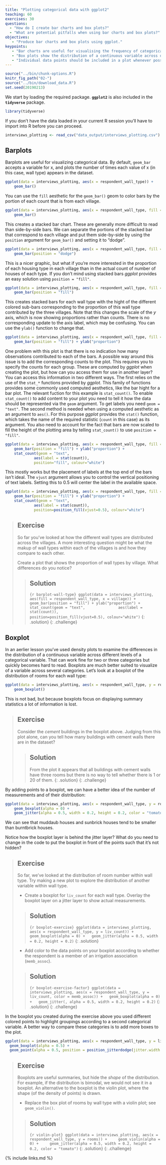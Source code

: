 ```yaml
---
title: "Plotting categorical data with ggplot2"
teaching: 60
exercises: 30
questions:
  - "How do I create bar charts and box plots?"
  - "What are potential pitfalls when using bar charts and box plots?"
objectives:
   - "Produce bar charts and box plots using ggplot."
keypoints:
   - "Bar charts are useful for visualising the frequency of categorical variables."
   - "Box plots show the distribution of a continuous variable across different groups."
   - "Individual data points should be included in a plot whenever possible."
---
```


```r
source("../bin/chunk-options.R")
knitr_fig_path("02-")
source("../bin/download_data.R")
set.seed(20190213)
```

We start by loading the required package. **`ggplot2`** is also included in the
**`tidyverse`** package.

```r
library(tidyverse)
```

If you don't have the data loaded in your current R session you'll have
to import into R before you can proceed.

```r
interviews_plotting <- read_csv("data_output/interviews_plotting.csv")
```


## Barplots

Barplots are useful for visualizing categorical data. By default,
`geom_bar` accepts a variable for x, and plots the number of times each
value of x (in this case, wall type) appears in the dataset.

```r
ggplot(data = interviews_plotting, aes(x = respondent_wall_type)) +
    geom_bar()
```

You can use the `fill` aesthetic for the `geom_bar()` geom to color bars by
the portion of each count that is from each village.

```r
ggplot(data = interviews_plotting, aes(x = respondent_wall_type, fill = village)) +
    geom_bar()
```

This creates a stacked bar chart. These are generally more difficult to read
than side-by-side bars. We can separate the portions of the stacked bar that
correspond to each village and put them side-by-side by using the `position`
argument for `geom_bar()` and setting it to "dodge".


```r
ggplot(data = interviews_plotting, aes(x = respondent_wall_type, fill = village)) +
    geom_bar(position = "dodge")
```

This is a nicer graphic, but what if you're more interested in the
proportion of each housing type in each village than in the actual count of
number of houses of each type. If you don't mind using stacked bars *ggplot*
provides an easy solution using `position = "fill"`.

```r
ggplot(data = interviews_plotting, aes(x = respondent_wall_type, fill = village)) +
    geom_bar(position = "fill")
```

This creates stacked bars for each wall type with the hight of the different
colored sub-bars corresponding to the proportion of this wall type contributed
by the three villages. Note that this changes the scale of the *y* axis,
which is now showing proportions rather than counts. There is no corresponding
update to the axis label, which may be confusing. You can use the `ylab()` 
function to change that.

```r
ggplot(data = interviews_plotting, aes(x = respondent_wall_type, fill = village)) +
    geom_bar(position = "fill") + ylab("proportion")
```

One problem with this plot is that there is no indication how many observations
contributed to each of the bars. A possible way around this issue is to add
the corresponding counts to the plot. This requires you to specify the counts for each group.
These are computed by *ggplot* when creating the plot, but how can you access them
for use in another layer? You can access this information in two different ways.
The first relies on the use of the `stat_*` functions provided by *ggplot*. This family
of functions provides some commonly used computed aesthetics, like the bar hight
for a bar plot. The relevant fuction for this example is `stat_count()`. To 
enable `stat_count()` to add content to your plot you need to tell it how the data
should be represented via the `geom` argument. To get labels you need `geom = "text"`.
The second method is needed when using a computed aesthetic as an argument to `aes()`.
For this purpose *ggplot* provides the `stat()` function, which takes the name of
the required statistic (`count` in this case) as its argument. You also need
to account for the fact that bars are now scaled to fill the height of the
plotting area by telling `stat_count()` to use `position = "fill"`.

```r
ggplot(data = interviews_plotting, aes(x = respondent_wall_type, fill = village)) +
    geom_bar(position = "fill") + ylab("proportion") +
    stat_count(geom = "text", 
             aes(label = stat(count)),
             position="fill", colour="white")
```

This mostly works but the placement of labels at the top end of the bars isn't
ideal. The `vjust` argument allows you to control the vertical positioning of
text labels. Setting this to 0.5 will center the label in the available space. 

```r
ggplot(data = interviews_plotting, aes(x = respondent_wall_type, fill = village)) +
    geom_bar(position = "fill") + ylab("proportion") +
    stat_count(geom = "text", 
             aes(label = stat(count)),
             position=position_fill(vjust=0.5), colour="white")
```


> ## Exercise
>
> So far you've looked at how the different wall types are distributed across the
> villages. A more interesting question might be what the makup of wall types
> within each of the villages is and how they compare to each other.
>
> Create a plot that shows the proportion of wall types by village. What
> differences do you notice?
> 
> > ## Solution
> >
> > ```{r barplot-wall-type}
> > ggplot(data = interviews_plotting, aes(fill = respondent_wall_type, x = village)) +
> >     geom_bar(position = "fill") + ylab("proportion") +
> >     stat_count(geom = "text", 
> >              aes(label = stat(count)),
> >              position=position_fill(vjust=0.5), colour="white")
> > ```
> {: .solution}
{: .challenge}

## Boxplot

In an aerlier lesson you've used density plots to examine the differences in the distribution of 
a continuous variable across different levels of a categorical variable. That can work fine for
two or three categories but quickly becomes hard to read. Boxplots are much better suited to visualize
of a variable across several categories. Let's look at a boxplot of the distribution of rooms for each
wall type:

```r
ggplot(data = interviews_plotting, aes(x = respondent_wall_type, y = rooms)) +
    geom_boxplot()
```

This is not bad, but because boxplots focus on displaying summary statistics a lot of 
information is lost. 

> ## Exercise
> 
> Consider the *cement* buildings in the boxplot above. Judging from
> this plot alone, can you tell how many buildings with cement walls there
> are in the dataset?
>
> > ## Solution
> >
> > From the plot it appears that all buildings with cement walls have three rooms
> > but there is no way to tell whether there is 1 or 20 of them.
> {: .solution}
{: .challenge}

By adding points to a boxplot, we can have a better idea of the number of
measurements and of their distribution:

```r
ggplot(data = interviews_plotting, aes(x = respondent_wall_type, y = rooms)) +
    geom_boxplot(alpha = 0) +
    geom_jitter(alpha = 0.5, width = 0.2, height = 0.2, color = "tomato")
```

We can see that muddaub houses and sunbrick houses tend to be smaller than
burntbrick houses.

Notice how the boxplot layer is behind the jitter layer? What do you need to
change in the code to put the boxplot in front of the points such that it's not
hidden?

> ## Exercise
>
> So far, we've looked at the distribution of room number within wall type. Try
> making a new plot to explore the distribution of another variable within wall
> type.
>
> - Create a boxplot for `liv_count` for each wall type. Overlay the boxplot
>   layer on a jitter layer to show actual measurements.
>
> > ## Solution
> > ```{r boxplot-exercise}
> > ggplot(data = interviews_plotting, aes(x = respondent_wall_type, y = liv_count)) +
> >   geom_boxplot(alpha = 0) +
> >   geom_jitter(alpha = 0.5, width = 0.2, height = 0.2)
> > ```
> {: .solution}
>
> - Add color to the data points on your boxplot according to whether the
>   respondent is a member of an irrigation association (`memb_assoc`).
>
> > ## Solution
> > ```{r boxplot-exercise-factor}
> > ggplot(data = interviews_plotting, aes(x = respondent_wall_type, y = liv_count, color = memb_assoc)) +
> >   geom_boxplot(alpha = 0) +
> >   geom_jitter(, alpha = 0.5, width = 0.2, height = 0.2)
> > ```
> {: .solution}
{: .challenge}

In the boxplot you created during the exercise above you used different colored points
to highlight groupings according to a second categorical variable. A better way to
compare these categories is to add more boxes to the plot.

```r
ggplot(data = interviews_plotting, aes(x = respondent_wall_type, y = liv_count, fill = memb_assoc, color = memb_assoc)) +
  geom_boxplot(alpha = 0.5) +
  geom_point(alpha = 0.5, position = position_jitterdodge(jitter.width = 0.1, jitter.height = 0.1))
```

> ## Exercise
>
> Boxplots are useful summaries, but hide the *shape* of the distribution. For
> example, if the distribution is bimodal, we would not see it in a
> boxplot. An alternative to the boxplot is the violin plot, where the shape
> (of the density of points) is drawn.
>
> - Replace the box plot of rooms by wall type with a violin plot; see `geom_violin()`.
> 
> > ## Solution
> >
> > ```{r violin-plot}
> > ggplot(data = interviews_plotting, aes(x = respondent_wall_type, y = rooms)) +
> >     geom_violin(alpha = 0) +
> >     geom_jitter(alpha = 0.5, width = 0.2, height = 0.2, color = "tomato")
> > ```
> {: .solution}
{: .challenge}

{% include links.md %}
